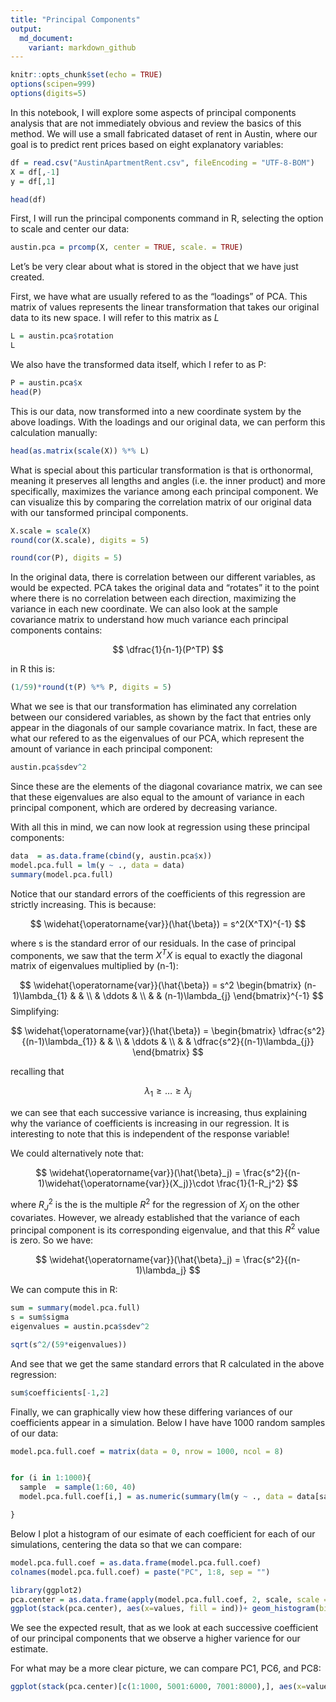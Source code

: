 ```yaml
---
title: "Principal Components"
output: 
  md_document:
    variant: markdown_github
---
```


```r
knitr::opts_chunk$set(echo = TRUE)
options(scipen=999)
options(digits=5)
```

In this notebook, I will explore some aspects of principal components analysis that are not immediately obvious and review the basics of this method. We will use a small fabricated dataset of rent in Austin, where our goal is to predict rent prices based on eight explanatory variables:

```r
df = read.csv("AustinApartmentRent.csv", fileEncoding = "UTF-8-BOM")
X = df[,-1]
y = df[,1]
```

```r
head(df)
```

First, I will run the principal components command in R, selecting the option to scale and center our data:

```r
austin.pca = prcomp(X, center = TRUE, scale. = TRUE)
```

Let's be very clear about what is stored in the object that we have just created.

First, we have what are usually refered to as the "loadings" of PCA. This matrix of values represents the linear transformation that takes our original data to its new space. I will refer to this matrix as $L$

```r
L = austin.pca$rotation
L
```

We also have the transformed data itself, which I refer to as P:

```r
P = austin.pca$x
head(P)
```

This is our data, now transformed into a new coordinate system by the above loadings. With the loadings and our original data, we can perform this calculation manually:

```r
head(as.matrix(scale(X)) %*% L)
```

\newpage

What is special about this particular transformation is that is orthonormal, meaning it preserves all lengths and angles (i.e. the inner product) and more specifically, maximizes the variance among each principal component. We can visualize this by comparing the correlation matrix of our original data with our tansformed principal components.

```r
X.scale = scale(X)
round(cor(X.scale), digits = 5)
```

```r
round(cor(P), digits = 5)
```

\newpage

In the original data, there is correlation between our different variables, as would be expected. PCA takes the original data and "rotates" it to the point where there is no correlation between each direction, maximizing the variance in each new coordinate. We can also look at the sample covariance matrix to understand how much variance each principal components contains:

$$
\dfrac{1}{n-1}(P^TP)
$$

in R this is:

```r
(1/59)*round(t(P) %*% P, digits = 5)
```

What we see is that our transformation has eliminated any correlation between our considered variables, as shown by the fact that entries only appear in the diagonals of our sample covariance matrix. In fact, these are what our refered to as the eigenvalues of our PCA, which represent the amount of variance in each principal component:

```r
austin.pca$sdev^2
```

Since these are the elements of the diagonal covariance matrix, we can see that these eigenvalues are also equal to the amount of variance in each principal component, which are ordered by decreasing variance.

\newpage

With all this in mind, we can now look at regression using these principal components:

```r
data  = as.data.frame(cbind(y, austin.pca$x))
model.pca.full = lm(y ~ ., data = data)
summary(model.pca.full)
```

\newpage

Notice that our standard errors of the coefficients of this regression are strictly increasing. This is because:

$$
\widehat{\operatorname{var}}(\hat{\beta}) = s^2(X^TX)^{-1}
$$

where s is the standard error of our residuals. In the case of principal components, we saw that the term $X^TX$ is equal to exactly the diagonal matrix of eigenvalues multiplied by (n-1):

$$
\widehat{\operatorname{var}}(\hat{\beta}) = s^2
  \begin{bmatrix}
    (n-1)\lambda_{1} & & \\
    & \ddots & \\
    & & (n-1)\lambda_{j}
  \end{bmatrix}^{-1}
$$
Simplifying:

$$
\widehat{\operatorname{var}}(\hat{\beta}) =
  \begin{bmatrix}
    \dfrac{s^2}{(n-1)\lambda_{1}} & & \\
    & \ddots & \\
    & & \dfrac{s^2}{(n-1)\lambda_{j}}
  \end{bmatrix}
$$

recalling that 

$$
\lambda_1 \geq \dots \geq \lambda_j
$$

we can see that each successive variance is increasing, thus explaining why the variance of coefficients is increasing in our regression. It is interesting to note that this is independent of the response variable! 

We could alternatively note that:

$$
\widehat{\operatorname{var}}(\hat{\beta}_j) = \frac{s^2}{(n-1)\widehat{\operatorname{var}}(X_j)}\cdot \frac{1}{1-R_j^2}
$$

where $R_J^2$ is the is the multiple $R^2$ for the regression of $X_j$ on the other covariates. However, we already established that the variance of each principal component is its corresponding eigenvalue, and that this $R^2$ value is zero. So we have: 

$$
\widehat{\operatorname{var}}(\hat{\beta}_j) = \frac{s^2}{(n-1)\lambda_j}
$$

\newpage

We can compute this in R:

```r
sum = summary(model.pca.full)
s = sum$sigma
eigenvalues = austin.pca$sdev^2
```


```r
sqrt(s^2/(59*eigenvalues))
```

And see that we get the same standard errors that R calculated in the above regression:

```r
sum$coefficients[-1,2]
```

\newpage

Finally, we can graphically view how these differing variances of our coefficients appear in a simulation. Below I have have 1000 random samples of our data:


```r
model.pca.full.coef = matrix(data = 0, nrow = 1000, ncol = 8)


for (i in 1:1000){
  sample  = sample(1:60, 40)
  model.pca.full.coef[i,] = as.numeric(summary(lm(y ~ ., data = data[sample,]))$coefficients[-1,1])

}
```

Below I plot a histogram of our esimate of each coefficient for each of our simulations, centering the data so that we can compare:

```r
model.pca.full.coef = as.data.frame(model.pca.full.coef)
colnames(model.pca.full.coef) = paste("PC", 1:8, sep = "")

library(ggplot2)
pca.center = as.data.frame(apply(model.pca.full.coef, 2, scale, scale = FALSE, center = TRUE))
ggplot(stack(pca.center), aes(x=values, fill = ind))+ geom_histogram(binwidth = 2, color = "black")
```

We see the expected result, that as we look at each successive coefficient of our principal components that we observe a higher varience for our estimate.

\newpage

For what may be a more clear picture, we can compare PC1, PC6, and PC8:

```r
ggplot(stack(pca.center)[c(1:1000, 5001:6000, 7001:8000),], aes(x=values, fill = ind))+ geom_histogram(binwidth = 2, color = "black")
```

